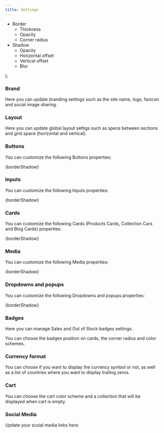 ```yaml
---
title: Settings
---
```


  <ul>
    <li>
      Border
      <ul>
        <li>Thickness</li>
        <li>Opacity</li>
        <li>Corner radius</li>
      </ul>
    </li>
    <li>
      Shadow
      <ul>
        <li>Opacity</li>
        <li>Horizontal offset</li>
        <li>Vertical offset</li>
        <li>Blur</li>
      </ul>
    </li>
  </ul>
);

### Brand

Here you can update branding settings such as the site name, logo, favicon and social image sharing.

### Layout

Here you can update global layout settigs such as spece between sections and grid space (horizontal and vertical).

### Buttons

You can customize the following Buttons properties:

{borderShadow}

### Inputs

You can customize the following Inputs properties:

{borderShadow}

### Cards

You can customize the following Cards (Products Cards, Collection Cars and Blog Cards) properties:

{borderShadow}

### Media

You can customize the following Media properties:

{borderShadow}

### Dropdowns and popups

You can customize the following Dropdowns and popups properties:

{borderShadow}

### Badges

Here you can manage Sales and Out of Stock badges settings.

You can choose the badges position on cards, the corner radius and color schemes.

### Currency format

You can choose if you want to display the currency symbol or not, as well as a list of countries where you want to display trailing zeros.

### Cart

You can choose the cart color scheme and a collection that will be displayed when cart is empty.

### Social Media

Update your scoial media links here.
